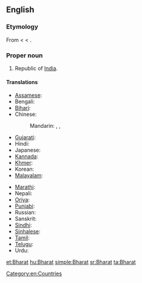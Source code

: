 ==English==

===Etymology===
From {{etyl|sa}} {{term|sc=Deva|भारतम्|tr=bhāratam||the land of emperor Bharata|lang=sa}}  < {{etyl|sa}} {{term|sc=Deva|भारत|tr=bhārata||descended from emperor Bharata|lang=sa}} < {{term|sc=Deva|भरत|tr=bharatá||to be maintained|lang=sa}}.

===Proper noun===
{{en-proper noun}}

# Republic of [[India]].

====Translations====
{{trans-top|an alternative name of India}}
* [[Assamese]]: {{t|as|ভাৰত|tr=bhārat|sc=Beng}}
* Bengali: {{t|bn|ভারত|tr=bharôt|sc=Beng}}
* [[Bihari]]: {{t|bh|भारत|tr=bhārat|sc=Deva}}
* Chinese:
*: Mandarin: {{t|zh|婆羅多|sc=Hani}}, {{t|zh|婆罗多|tr=Póluóduō|sc=Hani}}, {{t|zh|巴拉特|tr=Bālātè|sc=Hani}}
* [[Gujarati]]: {{t|gu|ભારત|tr=bhārat|sc=Gujr}}
* Hindi: {{t+|hi|भारत|m|tr=bhārat|xs=Hindi}}
* Japanese: {{t-|ja|バーラタ|tr=Bārata}} {{qualifier|rare}}
* [[Kannada]]: {{t|kn|ಭಾರತ|tr=bhārat|sc=Knda}}
* [[Khmer]]: {{t|km|ភារតៈ|tr=pʰierata’|sc=Khmr}}
* Korean: {{t|ko|바라트|tr=Barateu|sc=Kore}} {{qualifier|rare}}
* [[Malayalam]]: {{t|ml|ഭാരതം|tr=bhāratam|sc=Mlym}}
{{trans-mid}}
* [[Marathi]]: {{t|mr|भारत|tr=bhārat|sc=Deva}}
* Nepali: {{t|ne|भारत|tr=bhārat|sc=Deva}}
* [[Oriya]]: {{t|or|ଭାରତ|tr=bhārat|sc=Orya}}
* [[Punjabi]]: {{t|pa|ਭਾਰਤ|tr=bhārat|sc=Guru}}
* Russian: {{t|ru|Бхарат|m|tr=Bxárat|sc=Cyrl}} {{qualifier|rare}}
* Sanskrit: {{t|sa|भारतम्|tr=bhāratam|sc=Deva}}
* [[Sindhi]]: {{t|sd|ڀارت|tr=bharatu|sc=sd-Arab}}
* [[Sinhalese]]: {{t|si|භාරත්|tr=bhārat|sc=Sinh}}
* [[Tamil]]: {{t|ta|பாரத்|tr=pārat|sc=Taml}}
* [[Telugu]]: {{t|te|భారత|tr=bhārat|sc=Telu}}
* Urdu: {{t-|ur|بھارت|m|tr=bhārat|xs=Urdu}}
{{trans-bottom}}

{{trans-see|India}}

[[Category:en:Countries]]

[[et:Bharat]]
[[hu:Bharat]]
[[simple:Bharat]]
[[sr:Bharat]]
[[ta:Bharat]]